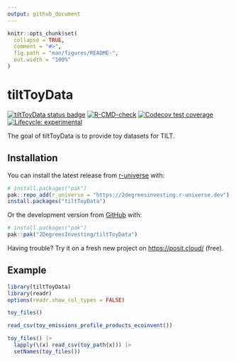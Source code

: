 ```yaml
---
output: github_document
---
```


<!-- README.md is generated from README.Rmd. Please edit that file -->

```r
knitr::opts_chunk$set(
  collapse = TRUE,
  comment = "#>",
  fig.path = "man/figures/README-",
  out.width = "100%"
)
```

# tiltToyData

<!-- badges: start -->
[![tiltToyData status badge](https://2degreesinvesting.r-universe.dev/badges/tiltToyData)](https://2degreesinvesting.r-universe.dev/tiltToyData)
[![R-CMD-check](https://github.com/2DegreesInvesting/tiltToyData/actions/workflows/R-CMD-check.yaml/badge.svg)](https://github.com/2DegreesInvesting/tiltToyData/actions/workflows/R-CMD-check.yaml)
[![Codecov test coverage](https://codecov.io/gh/2DegreesInvesting/tiltToyData/branch/main/graph/badge.svg)](https://app.codecov.io/gh/2DegreesInvesting/tiltToyData?branch=main)
[![Lifecycle: experimental](https://img.shields.io/badge/lifecycle-experimental-orange.svg)](https://lifecycle.r-lib.org/articles/stages.html#experimental)
<!-- badges: end -->

The goal of tiltToyData is to provide toy datasets for TILT. 

## Installation

You can install the latest release from [r-universe](https://r-universe.dev/)
with:

``` r
# install.packages("pak")
pak::repo_add(r_universe = "https://2degreesinvesting.r-universe.dev")
install.packages("tiltToyData")
```

Or the development version from [GitHub](https://github.com/) with:

``` r
# install.packages("pak")
pak::pak("2DegreesInvesting/tiltToyData")
```

Having trouble? Try it on a fresh new project on <https://posit.cloud/>
(free).

## Example

```r
library(tiltToyData)
library(readr)
options(readr.show_col_types = FALSE)

toy_files()

read_csv(toy_emissions_profile_products_ecoinvent())

toy_files() |>
  lapply(\(x) read_csv(toy_path(x))) |>
  setNames(toy_files())
```
